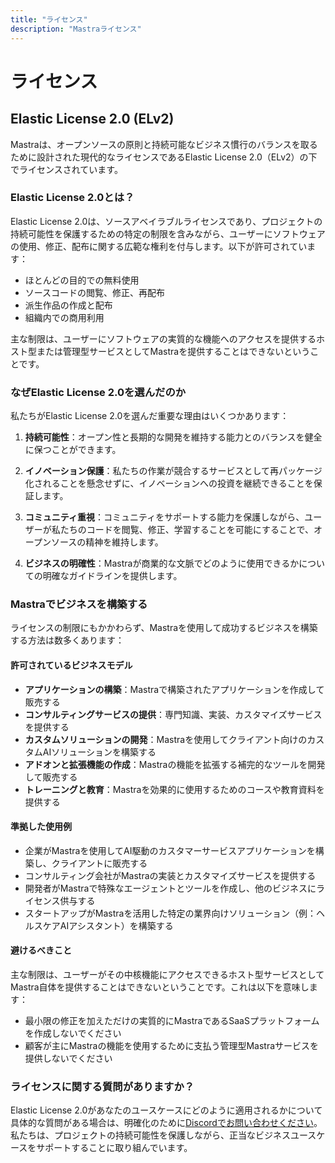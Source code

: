 ```yaml
---
title: "ライセンス"
description: "Mastraライセンス"
---
```


# ライセンス

## Elastic License 2.0 (ELv2)

Mastraは、オープンソースの原則と持続可能なビジネス慣行のバランスを取るために設計された現代的なライセンスであるElastic License 2.0（ELv2）の下でライセンスされています。

### Elastic License 2.0とは？

Elastic License 2.0は、ソースアベイラブルライセンスであり、プロジェクトの持続可能性を保護するための特定の制限を含みながら、ユーザーにソフトウェアの使用、修正、配布に関する広範な権利を付与します。以下が許可されています：

- ほとんどの目的での無料使用
- ソースコードの閲覧、修正、再配布
- 派生作品の作成と配布
- 組織内での商用利用

主な制限は、ユーザーにソフトウェアの実質的な機能へのアクセスを提供するホスト型または管理型サービスとしてMastraを提供することはできないということです。

### なぜElastic License 2.0を選んだのか

私たちがElastic License 2.0を選んだ重要な理由はいくつかあります：

1. **持続可能性**：オープン性と長期的な開発を維持する能力とのバランスを健全に保つことができます。

2. **イノベーション保護**：私たちの作業が競合するサービスとして再パッケージ化されることを懸念せずに、イノベーションへの投資を継続できることを保証します。

3. **コミュニティ重視**：コミュニティをサポートする能力を保護しながら、ユーザーが私たちのコードを閲覧、修正、学習することを可能にすることで、オープンソースの精神を維持します。

4. **ビジネスの明確性**：Mastraが商業的な文脈でどのように使用できるかについての明確なガイドラインを提供します。

### Mastraでビジネスを構築する

ライセンスの制限にもかかわらず、Mastraを使用して成功するビジネスを構築する方法は数多くあります：

#### 許可されているビジネスモデル

- **アプリケーションの構築**：Mastraで構築されたアプリケーションを作成して販売する
- **コンサルティングサービスの提供**：専門知識、実装、カスタマイズサービスを提供する
- **カスタムソリューションの開発**：Mastraを使用してクライアント向けのカスタムAIソリューションを構築する
- **アドオンと拡張機能の作成**：Mastraの機能を拡張する補完的なツールを開発して販売する
- **トレーニングと教育**：Mastraを効果的に使用するためのコースや教育資料を提供する

#### 準拠した使用例

- 企業がMastraを使用してAI駆動のカスタマーサービスアプリケーションを構築し、クライアントに販売する
- コンサルティング会社がMastraの実装とカスタマイズサービスを提供する
- 開発者がMastraで特殊なエージェントとツールを作成し、他のビジネスにライセンス供与する
- スタートアップがMastraを活用した特定の業界向けソリューション（例：ヘルスケアAIアシスタント）を構築する

#### 避けるべきこと

主な制限は、ユーザーがその中核機能にアクセスできるホスト型サービスとしてMastra自体を提供することはできないということです。これは以下を意味します：

- 最小限の修正を加えただけの実質的にMastraであるSaaSプラットフォームを作成しないでください
- 顧客が主にMastraの機能を使用するために支払う管理型Mastraサービスを提供しないでください

### ライセンスに関する質問がありますか？

Elastic License 2.0があなたのユースケースにどのように適用されるかについて具体的な質問がある場合は、明確化のために[Discordでお問い合わせください](https://discord.gg/BTYqqHKUrf)。私たちは、プロジェクトの持続可能性を保護しながら、正当なビジネスユースケースをサポートすることに取り組んでいます。
